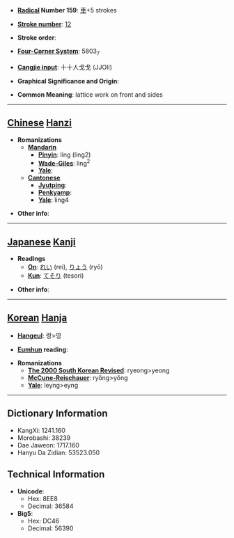 * '''[[Wiktionary:Chinese radical index| Radical]] Number 159''': [[Wiktionary:Chinese radical index 車|車]]+5 strokes

* '''[[Wiktionary:Chinese total strokes index|Stroke number]]''': [[Wiktionary:Chinese total strokes index 12|12]]

* '''Stroke order''': 

* '''[[Wiktionary:Chinese four corner index|Four-Corner System]]''': 5803<sub>7</sub>

* '''[[Wiktionary:Chinese Cangjie index|Cangjie input]]''': 十十人戈戈 (JJOII)

* '''Graphical Significance and Origin''': 

* '''Common Meaning''': lattice work on front and sides

----

== [[Chinese]] [[Hanzi]] ==

* '''Romanizations'''
** '''[[Mandarin]]'''
*** '''[[Pinyin]]''': líng (ling2)
*** '''[[Wade-Giles]]''': ling<sup>2</sup>
*** '''[[Yale]]''': 
** '''[[Cantonese]]'''
*** '''[[Jyutping]]''':
*** '''[[Penkyamp]]''': 
*** '''[[Yale]]''': ling4

* '''Other info''': 

----

== [[Japanese]] [[Kanji]] ==

* '''Readings'''
** '''[[On]]''': [[れい]] (rei), [[りょう]] (ryō)
** '''[[Kun]]''': [[てそり]] (tesori)

* '''Other info''':  

----

== [[Korean]] [[Hanja]] ==

* '''[[Hangeul]]''': 령>영

* '''[[Eumhun]] reading''': 

* '''Romanizations'''
** '''[[The 2000 South Korean Revised Romanization|The 2000 South Korean Revised]]''': ryeong>yeong
** '''[[McCune-Reischauer]]''': ryŏng>yŏng
** '''[[Yale]]''': leyng>eyng

----

== Dictionary Information ==

* KangXi: 1241.160
* Morobashi: 38239
* Dae Jaweon: 1717.160
* Hanyu Da Zidian: 53523.050

== Technical Information ==

* '''Unicode''':
** Hex: 8EE8
** Decimal: 36584
* '''Big5''':
** Hex: DC46
** Decimal: 56390